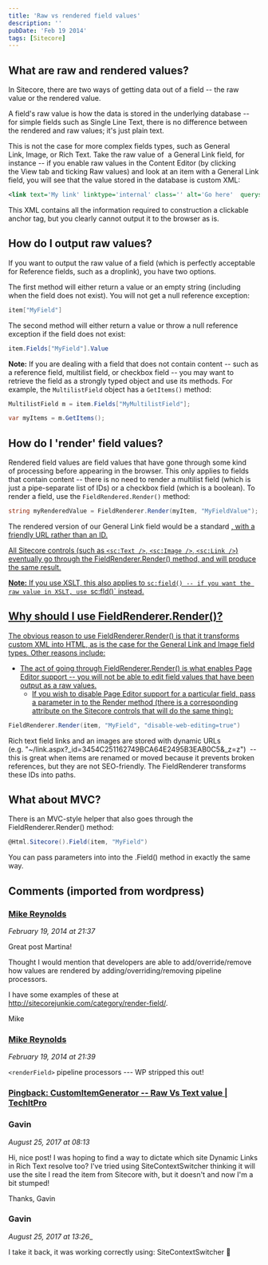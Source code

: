 ```yaml
---
title: 'Raw vs rendered field values'
description: ''
pubDate: 'Feb 19 2014'
tags: [Sitecore]
---
```


## What are raw and rendered values?

In Sitecore, there are two ways of getting data out of a field -- the raw value or the rendered value.

A field's raw value is how the data is stored in the underlying database -- for simple fields such as Single Line Text, there is no difference between the rendered and raw values; it's just plain text.

This is not the case for more complex fields types, such as General Link, Image, or Rich Text. Take the raw value of  a General Link field, for instance -- if you enable raw values in the Content Editor (by clicking the View tab and ticking Raw values) and look at an item with a General Link field, you will see that the value stored in the database is custom XML:

```xml
<link text='My link' linktype='internal' class='' alt='Go here'  querystring='' id='{110D559F-DEA5-42EA-9C1C-8A5DF7E70EF9}'>
``` 

This XML contains all the information required to construction a clickable anchor tag, but you clearly cannot output it to the browser as is.

## How do I output raw values?

If you want to output the raw value of a field (which is perfectly acceptable for Reference fields, such as a droplink), you have two options.

The first method will either return a value or an empty string (including when the field does not exist). You will not get a null reference exception:

```csharp
item["MyField"]
```

The second method will either return a value or throw a null reference exception if the field does not exist:

```csharp
item.Fields["MyField"].Value
```

**Note:** If you are dealing with a field that does not contain content -- such as a reference field, multilist field, or checkbox field -- you may want to retrieve the field as a strongly typed object and use its methods. For example, the `MultilistField` object has a `GetItems()` method:


```csharp
MultilistField m = item.Fields["MyMultilistField"];

var myItems = m.GetItems();
```

## How do I 'render' field values?

Rendered field values are field values that have gone through some kind of processing before appearing in the browser. This only applies to fields that contain content -- there is no need to render a multilist field (which is just a pipe-separate list of IDs) or a checkbox field (which is a boolean). To render a field, use the `FieldRendered.Render()` method:

```csharp
string myRenderedValue = FieldRenderer.Render(myItem, "MyFieldValue");
```

The rendered version of our General Link field would be a standard <a href="" />, with a friendly URL rather than an ID.

All Sitecore controls (such as `<sc:Text />`, `<sc:Image />`, `<sc:Link />`) eventually go through the FieldRenderer.Render() method, and will produce the same result.

**Note:** If you use XSLT, this also applies to `sc:field() -- if you want the raw value in XSLT, use `sc:fld()` instead.

## Why should I use FieldRenderer.Render()?

The obvious reason to use FieldRenderer.Render() is that it transforms custom XML into HTML, as is the case for the General Link and Image field types. Other reasons include:

-   The act of going through FieldRenderer.Render() is what enables Page Editor support -- you will not be able to edit field values that have been output as a raw values.
    -   If you wish to disable Page Editor support for a particular field, pass a parameter in to the Render method (there is a corresponding attribute on the Sitecore controls that will do the same thing):

```csharp
FieldRenderer.Render(item, "MyField", "disable-web-editing=true")
```

Rich text field links and an images are stored with dynamic URLs (e.g. "~/link.aspx?_id=3454C251162749BCA64E2495B3EAB0C5&amp;_z=z")  -- this is great when items are renamed or moved because it prevents broken references, but they are not SEO-friendly. The FieldRenderer transforms these IDs into paths.

## What about MVC?

There is an MVC-style helper that also goes through the FieldRenderer.Render() method:

```csharp
@Html.Sitecore().Field(item, "MyField")
```

You can pass parameters into into the .Field() method in exactly the same way.


<div class="comments">

## Comments (imported from wordpress)

### [Mike Reynolds](http://sitecorejunkie.wordpress.com/)

_February 19, 2014 at 21:37_

Great post Martina!

Thought I would mention that developers are able to add/override/remove how values are rendered by adding/overriding/removing pipeline processors.

I have some examples of these at http://sitecorejunkie.com/category/render-field/.

Mike

### [Mike Reynolds](http://sitecorejunkie.wordpress.com/)

_February 19, 2014 at 21:39_

`<renderField>` pipeline processors --- WP stripped this out!

### [Pingback: CustomItemGenerator -- Raw Vs Text value | TechItPro](http://techitpro.com/customitemgenerator-raw-vs-text-value/) 

### Gavin

_August 25, 2017 at 08:13_

Hi, nice post! I was hoping to find a way to dictate which site Dynamic Links in Rich Text resolve too? I've tried using SiteContextSwitcher thinking it will use the site I read the item from Sitecore with, but it doesn't and now I'm a bit stumped!

Thanks,
Gavin


### Gavin

_August 25, 2017 at 13:26__

I take it back, it was working correctly using: SiteContextSwitcher 🙂

</div>
